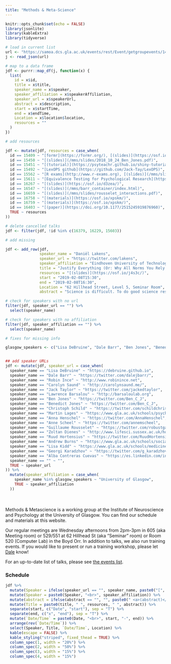 ```yaml
---
title: "Methods & Meta-Science"
---
```


```r
knitr::opts_chunk$set(echo = FALSE)
library(jsonlite)
library(kableExtra)
library(tidyverse)

# load in current list
url <- "https://samoa.dcs.gla.ac.uk/events/rest/Event/getgroupevents/141?includeChildren=false&startDate=2018-01-01T00%3A00%3A00.000Z"
j <- read_json(url)

# map to a data frame
jdf <- purrr::map_df(j, function(x) {
  list(
    id = x$id,
    title = x$title,
    speaker_name = x$speaker,
    speaker_affiliation = x$speakerAffiliation,
    speaker_url = x$speakerUrl,
    abstract = x$description,
    start = x$startTime,
    end = x$endTime,
    Location = x$location$location,
    resources = ""
  )
})

```

```r
# add resources

jdf <- mutate(jdf, resources = case_when(
  id == 15409 ~ "[formr](https://formr.org/), [(slides)](https://osf.io/gu23h/)",
  id == 15450 ~ "[(slides)](/mms/slides/2018_10_24_Ben_Jones.pdf)",
  id == 15451 ~ "[(tutorial)](https://psyteachr.github.io/shiny-tutorials/01-first-app.html)",
  id == 15492 ~ "[LexOPS github](https://github.com/Jack-Tay/LexOPS)",
  id == 15562 ~ "[R exams](http://www.r-exams.org), [(slides)](/mms/slides/r-exams.pdf)",
  id == 15611 ~ "[Equivalence Testing for Psychological Research](https://doi.org/10.1177/2515245918770963), [Justify Your Alpha](https://psyarxiv.com/9s3y6/), [related blog post](http://daniellakens.blogspot.com/2018/12/testing-whether-observed-data-should.html)",
  id == 16267 ~ "[(slides)](https://osf.io/d3zea/)",
  id == 16547 ~ "[(slides)](/mms/barr_container/index.html)",
  id == 16659 ~ "[(slides)](/mms/slides/rousselet_interactions.pdf)",
  id == 16758 ~ "[(materials)](https://osf.io/xpskm/)",
  id == 16759 ~ "[(materials)](https://osf.io/xpskm/)",
  id == 16403 ~ "[(paper)](https://doi.org/10.1177/2515245919876960)",
  TRUE ~ resources
))

```

```r
# delete cancelled talks
jdf <- filter(jdf, !id %in% c(16379, 16229, 15603))

# add missing 

jdf <- add_row(jdf,
               speaker_name = "Daniël Lakens", 
               speaker_url = "https://twitter.com/lakens", 
               speaker_affiliation = "Eindhoven University of Technology",
               title = "Justify Everything (Or: Why All Norms You Rely on When Doing Research Are Wrong)", 
               resources = "[(slides)](https://osf.io/j4s3c/)",
               start = "2019-02-08T15:30", 
               end = "2019-02-08T16:30", 
               Location = "62 Hillhead Street, Level 5, Seminar Room",
               abstract = "Science is difficult. To do good science researchers need to know about philosophy of science, learn how to develop theories, become experts in experimental design, study measurement theory, understand the statistics they require to analyze their data, and clearly communicate their results. My personal goal is to become good enough in all these areas such that I will be able to complete a single flawless experiment, just before I retire – but I expect to fail. In the meantime, I often need to rely on social norms when I make choices as I perform research. From the way I phrase my research question, to how I determine the sample size for a study, or my decision for a one or two-sided test, my justifications are typically ‘this is how we do it’. If you ask me ‘why’ I often don’t know the answer. In this talk I will explain that, regrettably, almost all the norms we rely on are wrong. I will provide some suggestions for attempts to justify aspects of the research cycle that I am somewhat knowledgeable in, mainly in the area of statistics and experimental design. I will discuss the (im)possibility of individually accumulating sufficient knowledge to actually be able to justify all important decisions in the research you do, and make some tentative predictions that in half a century most scientific disciplines will have become massively more collaborative, with a stronger task division between scholars working on joint projects.")

```


```r
# check for speakers with no url
filter(jdf, speaker_url == "") %>%
  select(speaker_name)

# check for speakers with no affiliation
filter(jdf, speaker_affiliation == "") %>%
  select(speaker_name)
```


```r
# fixes for missing info

glasgow_speakers <- c("Lisa DeBruine", "Dale Barr", "Ben Jones", "Benedict Jones", "Guillaume Rousselet", "Martin Lages", "Robin Ince and Guillaume Rousselet", "Maria Gardani & Satu Baylan", "Jack Taylor and Lisa DeBruine", "Dr. Jo Neary & Kathryn Machray", "Lawrence Barsalou", "Jack Taylor", "Carolyn Saund", "Robin Ince", "Anna Henschel", "Ruud Hortensius")


## add speaker URLs
jdf <- mutate(jdf, speaker_url = case_when(
  speaker_name == "Lisa DeBruine" ~ "https://debruine.github.io",
  speaker_name == "Dale Barr" ~ "https://twitter.com/dalejbarr/",
  speaker_name == "Robin Ince" ~ "http://www.robinince.net",
  speaker_name == "Carolyn Saund" ~ "http://carolynsaund.me/",
  speaker_name == "Jack Taylor" ~ "https://twitter.com/jackedtaylor",
  speaker_name == "Lawrence Barsalou" ~ "http://barsaloulab.org",
  speaker_name == "Ben Jones" ~ "https://twitter.com/Ben_C_J",
  speaker_name == "Benedict Jones" ~ "https://twitter.com/Ben_C_J",
  speaker_name == "Christoph Schild" ~ "https://twitter.com/schildchristoph",
  speaker_name == "Martin Lages" ~ "https://www.gla.ac.uk/schools/psychology/staff/martinlages/",
  speaker_name == "Anna Henschel" ~ "https://twitter.com/AnnaHenschel",
  speaker_name == "Anne Scheel" ~ "https://twitter.com/annemscheel",
  speaker_name == "Guillaume Rousselet" ~ "https://twitter.com/robustgar",
  speaker_name == "Zoltan Dienes" ~ "http://www.lifesci.sussex.ac.uk/home/Zoltan_Dienes/",
  speaker_name == "Ruud Hortensius" ~ "https://twitter.com/RuudHortensius",
  speaker_name == "Andrew Burns" ~ "https://www.gla.ac.uk/schools/socialpolitical/research/students/andrewburns/",
  speaker_name == "Lisa Kidd" ~ "https://www.gla.ac.uk/schools/medicine/staff/lisakidd/",
  speaker_name == "Georgi Karadzhov" ~ "https://twitter.com/g_karadzhov",
  speaker_name == "Alba Contreras Cuevas" ~ "https://es.linkedin.com/in/alba-contreras-cuevas-9a57a17b",
  speaker_name == "" ~ "",
  TRUE ~ speaker_url
)) %>%
  mutate(speaker_affiliation = case_when(
    speaker_name %in% glasgow_speakers ~ "University of Glasgow",
    TRUE ~ speaker_affiliation
  ))
```

<style>
  .abstract { padding-top: 1em; display: none; }
</style>

<br><br>
Methods & Metascience is a working group at the Institute of Neuroscience and Psychology at the University of Glasgow. You can find our schedule and materials at this website.

Our regular meetings are Wednesday afternoons from 2pm-3pm in 605 (aka Meeting room) or 529/551 at 62 Hillhead St (aka "Seminar" room) or Room 520 (Computer Lab) in the Boyd Orr. In addition to talks, we also run training events. If you would like to present or run a training workshop, please let [Dale](mailto://dale.barr@glasgow.ac.uk) know!

For an up-to-date list of talks, please see [the events list](http://www.psy.gla.ac.uk/events/index.php?sub=12).

### Schedule

```r
jdf %>%
  mutate(Speaker = ifelse(speaker_url == "", speaker_name, paste0("[", speaker_name, "](", speaker_url,")"))) %>%
  mutate(Speaker = paste0(Speaker, "<br>", speaker_affiliation)) %>%
  mutate(abstract = ifelse(abstract == "", "", paste0(" <a>(abstract)</a><div class='abstract'>",abstract, "</div>"))) %>%
  mutate(Title = paste0(title, " ", resources, " ", abstract)) %>%
  separate(start, c("Date", "start"), sep = "T") %>%
  separate(end, c("x", "end"), sep = "T") %>%
  mutate(`Date/Time` = paste0(Date, "<br>", start, "-", end)) %>%
  arrange(rev(`Date/Time`)) %>%
  select(Speaker, Title, `Date/Time`, Location) %>%
  kable(escape = FALSE) %>%
  kable_styling("striped", fixed_thead = TRUE) %>%
  column_spec(1, width = "20%") %>%
  column_spec(2, width = "50%") %>%
  column_spec(3, width = "15%") %>%
  column_spec(4, width = "15%")
```

<script>
  /* set up abstract toggling */
  $(document).ready(function () {
    $("a:contains(abstract)").click(function(e) {
      $(this).next().toggle();
      return false;
    });
  });
</script>